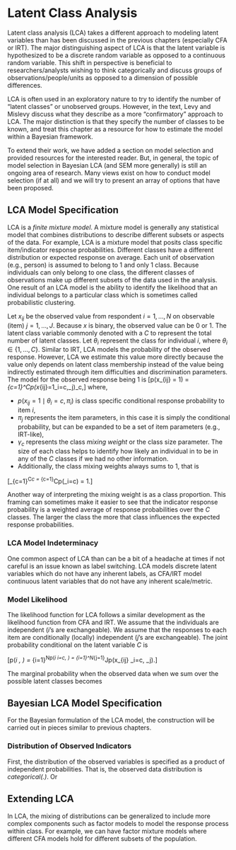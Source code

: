 # Latent Class Analysis

Latent class analysis (LCA) takes a different approach to modeling latent variables than has been discussed in the previous chapters (especially CFA or IRT).
The major distinguishing aspect of LCA is that the latent variable is hypothesized to be a discrete random variable as opposed to a continuous random variable.
This shift in perspective is beneficial to researchers/analysts wishing to think categorically and discuss groups of observations/people/units as opposed to a dimension of possible differences.

LCA is often used in an exploratory nature to try to identify the number of "latent classes" or unobserved groups.
However, in the text, Levy and Mislevy discuss what they describe as a more "confirmatory" approach to LCA.
The major distinction is that they specify the number of classes to be known, and treat this chapter as a resource for how to estimate the model within a Bayesian framework.

To extend their work, we have added a section on model selection and provided resources for the interested reader.
But, in general, the topic of model selection in Bayesian LCA (and SEM more generally) is still an ongoing area of research.
Many views exist on how to conduct model selection (if at all) and we will try to present an array of options that have been proposed.

## LCA Model Specification

LCA is a _finite mixture model_.
A mixture model is generally any statistical model that combines distributions to describe different subsets or aspects of the data.
For example, LCA is a mixture model that posits class specific item/indicator response probabilities.
Different classes have a different distribution or expected response on average.
Each unit of observation (e.g., person) is assumed to belong to 1 and only 1 class.
Because individuals can only belong to one class, the different classes of observations make up different subsets of the data used in the analysis.
One result of an LCA model is the ability to identify the likelihood that an individual belongs to a particular class which is sometimes called probabilistic clustering.


Let $x_{ij}$ be the observed value from respondent $i=1, \ldots, N$ on observable (item) $j=1, \ldots, J$.
Because $x$ is binary, the observed value can be $0$ or $1$. 
The latent class variable commonly denoted with a $C$ to represent the total number of latent classes.
Let $\theta_i$ represent the class for individual $i$, where $\theta_i \in \lbrace 1, \ldots, C\rbrace$.
Similar to IRT, LCA models the probability of the observed response.
However, LCA we estimate this value more directly because the value only depends on latent class membership instead of the value being indirectly estimated through item difficulties and discrimination parameters.
The model for the observed response being 1 is
\[p(x_{ij} = 1) = \sum_{c=1}^Cp(x_{ij}=1\mid\theta_i=c,\pi_j)\gamma_c,\]
where,

* $p(x_{ij}=1\mid\theta_i=c,\pi_i)$ is class specific conditional response probability to item $i$,
* $\pi_j$ represents the item parameters, in this case it is simply the conditional probability, but can be expanded to be a set of item parameters (e.g., IRT-like),
* $\gamma_c$ represents the class _mixing weight_ or the class size parameter. The size of each class helps to identify how likely an individual in to be in any of the $C$ classes if we had no other information.
* Additionally, the class mixing weights always sums to $1$, that is

\[\sum_{c=1}^C\gamma_c = \sum_{c=1}^Cp(\theta_i=c) = 1.\]

Another way of interpreting the mixing weight is as a class proportion.
This framing can sometimes make it easier to see that the indicator response probability is a weighted average of response probabilities over the $C$ classes. 
The larger the class the more that class influences the expected response probabilities.

### LCA Model Indeterminacy

One common aspect of LCA than can be a bit of a headache at times if not careful is an issue known as label switching.
LCA models discrete latent variables which do not have any inherent labels, as CFA/IRT model continuous latent variables that do not have any inherent scale/metric.

### Model Likelihood

The likelihood function for LCA follows a similar development as the likelihood function from CFA and IRT.
We assume that the individuals are independent ($i$'s are exchangeable).
We assume that the responses to each item are conditionally (locally) independent ($j$'s are exchangeable).
The joint probability conditional on the latent variable $C$ is

\[p(\mathbf{x}_i \vert \mathbf{\theta}, \mathbf{\pi}) = \prod_{i=1}^Np(\mathbf{x}_i \vert \theta_i=c, \mathbf{\pi}) = \prod_{i=1}^N\prod_{j=1}^Jp(x_{ij} \vert \theta_i=c, \pi_j).\]

The marginal probability when the observed data when we sum over the possible latent classes becomes

\begin{align*}
p(\mathbf{x}_i \vert \mathbf{\pi}, \mathbf{\gamma}) &= \prod_{i=1}^N\sum_{c=1}^C p(\mathbf{x}_i \vert \theta_i=c, \mathbf{\pi})p(\theta_i = c \vert \gamma)\\
&= \prod_{i=1}^N\left(\sum_{c=1}^C \left(\prod_{j=1}^J p(x_{ij} \vert \theta_i=c, \pi_j)\right)p(\theta_i = c \vert \gamma)\right)
\end{align*}

## Bayesian LCA Model Specification

For the Bayesian formulation of the LCA model, the construction will be carried out in pieces similar to previous chapters.

### Distribution of Observed Indicators

First, the distribution of the observed variables is specified as a product of independent probabilities.
That is, the observed data distribution is _categorical(.)_.
Or

\begin{align*}
x_{ij} &\sim \mathrm{Categorical}(\pi_{cj})\\
p(\mathbf{x}\vert \mathbf{\theta}, \mathbf{\pi}) &= \prod_{i=1}^N p(\mathbf{x}_i\vert \theta_i, \mathbf{\pi}) = \prod_{i=1}^N \prod_{j=1}^J p(x_{ij}\vert \theta_i, \mathbf{\pi}_j)
\end{align*}



## Extending LCA

In LCA, the mixing of distributions can be generalized to include more complex components such as factor models to model the response process within class.
For example, we can have factor mixture models where different CFA models hold for different subsets of the population.

